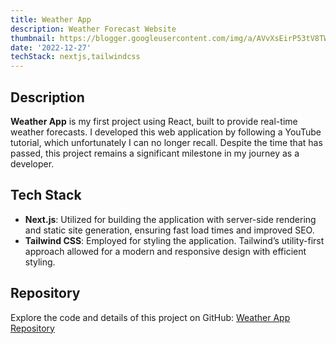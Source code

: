 ```yaml
---
title: Weather App
description: Weather Forecast Website
thumbnail: https://blogger.googleusercontent.com/img/a/AVvXsEirP53tV8TWQ5F3c52P7tMtH3i07WAun57yyvBQccZAGHWHOqOzE9KdxCleyaCwof7LSF-xPY5FN7KSCKFfZbTJ7wg4k1Zofbf9P8RU4Z_y0xmUQ1EkR_07tPOI_MDn4OLmeAXItRTIxVMaR_KB16BvcuBJYSFDyEoZ4jJ9S95ybOPgp0Si4tE0TrBrTZ4
date: '2022-12-27'
techStack: nextjs,tailwindcss
---
```


## Description

**Weather App** is my first project using React, built to provide real-time weather forecasts. I developed this web application by following a YouTube tutorial, which unfortunately I can no longer recall. Despite the time that has passed, this project remains a significant milestone in my journey as a developer.

## Tech Stack

- **Next.js**: Utilized for building the application with server-side rendering and static site generation, ensuring fast load times and improved SEO.
- **Tailwind CSS**: Employed for styling the application. Tailwind’s utility-first approach allowed for a modern and responsive design with efficient styling.

## Repository

Explore the code and details of this project on GitHub: [Weather App Repository](https://github.com/Rendyfranzz/weather)


